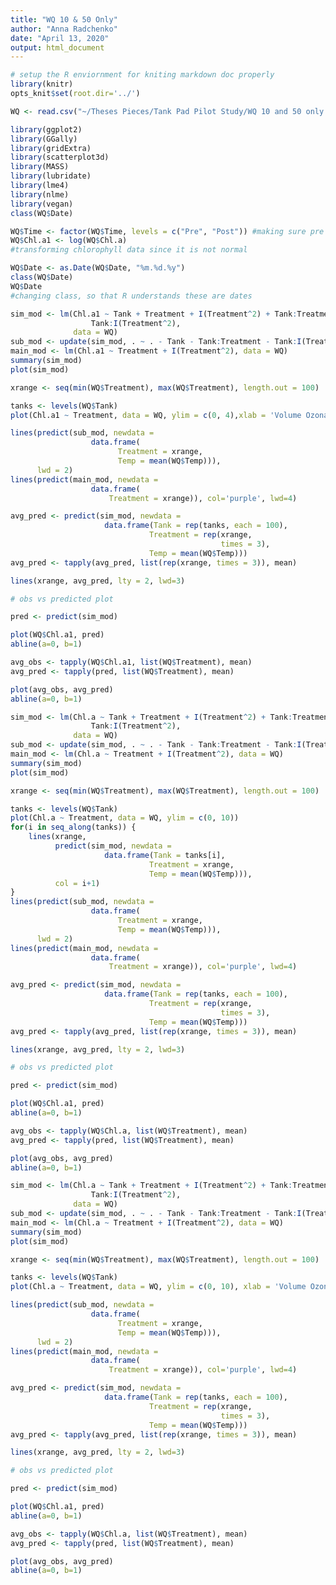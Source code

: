 ```yaml
---
title: "WQ 10 & 50 Only"
author: "Anna Radchenko"
date: "April 13, 2020"
output: html_document
---
```


```r
# setup the R enviornment for kniting markdown doc properly
library(knitr)
opts_knit$set(root.dir='../')
```

```r
WQ <- read.csv("~/Theses Pieces/Tank Pad Pilot Study/WQ 10 and 50 only.csv")
```


```r
library(ggplot2)
library(GGally)
library(gridExtra)
library(scatterplot3d)
library(MASS)
library(lubridate)
library(lme4)
library(nlme)
library(vegan)
class(WQ$Date)
```


```r
WQ$Time <- factor(WQ$Time, levels = c("Pre", "Post")) #making sure pre always comes before post on figures
WQ$Chl.a1 <- log(WQ$Chl.a)
#transforming chlorophyll data since it is not normal
```

```r
WQ$Date <- as.Date(WQ$Date, "%m.%d.%y")
class(WQ$Date)
WQ$Date
#changing class, so that R understands these are dates
```


```r
sim_mod <- lm(Chl.a1 ~ Tank + Treatment + I(Treatment^2) + Tank:Treatment +
                  Tank:I(Treatment^2), 
              data = WQ)
sub_mod <- update(sim_mod, . ~ . - Tank - Tank:Treatment - Tank:I(Treatment^2))
main_mod <- lm(Chl.a1 ~ Treatment + I(Treatment^2), data = WQ)
summary(sim_mod)
plot(sim_mod)

xrange <- seq(min(WQ$Treatment), max(WQ$Treatment), length.out = 100)

tanks <- levels(WQ$Tank)
plot(Chl.a1 ~ Treatment, data = WQ, ylim = c(0, 4),xlab = 'Volume Ozonated (%)', ylab = 'log(Chlorophyll Concentration (ug/L))')

lines(predict(sub_mod, newdata = 
                  data.frame(
                        Treatment = xrange,
                        Temp = mean(WQ$Temp))),
      lwd = 2)
lines(predict(main_mod, newdata = 
                  data.frame(
                      Treatment = xrange)), col='purple', lwd=4)

avg_pred <- predict(sim_mod, newdata = 
                     data.frame(Tank = rep(tanks, each = 100),
                               Treatment = rep(xrange,
                                               times = 3),
                               Temp = mean(WQ$Temp)))
avg_pred <- tapply(avg_pred, list(rep(xrange, times = 3)), mean)

lines(xrange, avg_pred, lty = 2, lwd=3)

# obs vs predicted plot

pred <- predict(sim_mod)

plot(WQ$Chl.a1, pred)
abline(a=0, b=1)

avg_obs <- tapply(WQ$Chl.a1, list(WQ$Treatment), mean)
avg_pred <- tapply(pred, list(WQ$Treatment), mean) 

plot(avg_obs, avg_pred)
abline(a=0, b=1)
```


```r
sim_mod <- lm(Chl.a ~ Tank + Treatment + I(Treatment^2) + Tank:Treatment +
                  Tank:I(Treatment^2), 
              data = WQ)
sub_mod <- update(sim_mod, . ~ . - Tank - Tank:Treatment - Tank:I(Treatment^2))
main_mod <- lm(Chl.a ~ Treatment + I(Treatment^2), data = WQ)
summary(sim_mod)
plot(sim_mod)

xrange <- seq(min(WQ$Treatment), max(WQ$Treatment), length.out = 100)

tanks <- levels(WQ$Tank)
plot(Chl.a ~ Treatment, data = WQ, ylim = c(0, 10))
for(i in seq_along(tanks)) {
    lines(xrange, 
          predict(sim_mod, newdata = 
                     data.frame(Tank = tanks[i],
                               Treatment = xrange,
                               Temp = mean(WQ$Temp))),
          col = i+1)
}
lines(predict(sub_mod, newdata = 
                  data.frame(
                        Treatment = xrange,
                        Temp = mean(WQ$Temp))),
      lwd = 2)
lines(predict(main_mod, newdata = 
                  data.frame(
                      Treatment = xrange)), col='purple', lwd=4)

avg_pred <- predict(sim_mod, newdata = 
                     data.frame(Tank = rep(tanks, each = 100),
                               Treatment = rep(xrange,
                                               times = 3),
                               Temp = mean(WQ$Temp)))
avg_pred <- tapply(avg_pred, list(rep(xrange, times = 3)), mean)

lines(xrange, avg_pred, lty = 2, lwd=3)

# obs vs predicted plot

pred <- predict(sim_mod)

plot(WQ$Chl.a1, pred)
abline(a=0, b=1)

avg_obs <- tapply(WQ$Chl.a, list(WQ$Treatment), mean)
avg_pred <- tapply(pred, list(WQ$Treatment), mean) 

plot(avg_obs, avg_pred)
abline(a=0, b=1)
```

```r
sim_mod <- lm(Chl.a ~ Tank + Treatment + I(Treatment^2) + Tank:Treatment +
                  Tank:I(Treatment^2), 
              data = WQ)
sub_mod <- update(sim_mod, . ~ . - Tank - Tank:Treatment - Tank:I(Treatment^2))
main_mod <- lm(Chl.a ~ Treatment + I(Treatment^2), data = WQ)
summary(sim_mod)
plot(sim_mod)

xrange <- seq(min(WQ$Treatment), max(WQ$Treatment), length.out = 100)

tanks <- levels(WQ$Tank)
plot(Chl.a ~ Treatment, data = WQ, ylim = c(0, 10), xlab = 'Volume Ozonated (%)', ylab = 'Chlorophyll Concentration (ug/L)')

lines(predict(sub_mod, newdata = 
                  data.frame(
                        Treatment = xrange,
                        Temp = mean(WQ$Temp))),
      lwd = 2)
lines(predict(main_mod, newdata = 
                  data.frame(
                      Treatment = xrange)), col='purple', lwd=4)

avg_pred <- predict(sim_mod, newdata = 
                     data.frame(Tank = rep(tanks, each = 100),
                               Treatment = rep(xrange,
                                               times = 3),
                               Temp = mean(WQ$Temp)))
avg_pred <- tapply(avg_pred, list(rep(xrange, times = 3)), mean)

lines(xrange, avg_pred, lty = 2, lwd=3)

# obs vs predicted plot

pred <- predict(sim_mod)

plot(WQ$Chl.a1, pred)
abline(a=0, b=1)

avg_obs <- tapply(WQ$Chl.a, list(WQ$Treatment), mean)
avg_pred <- tapply(pred, list(WQ$Treatment), mean) 

plot(avg_obs, avg_pred)
abline(a=0, b=1)
```







